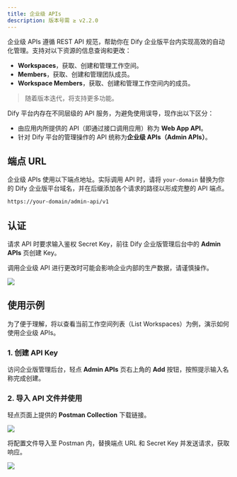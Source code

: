 ```yaml
---
title: 企业级 APIs
description: 版本号需 ≥ v2.2.0
---
```


企业级 APIs 遵循 REST API 规范，帮助你在 Dify 企业版平台内实现高效的自动化管理。支持对以下资源的信息查询和更改：

- **Workspaces**，获取、创建和管理工作空间。
- **Members**，获取、创建和管理团队成员。
- **Workspace Members**，获取、创建和管理工作空间内的成员。

> 随着版本迭代，将支持更多功能。

<Note>
Dify 平台内存在不同层级的 API 服务，为避免使用误导，现作出以下区分：

- 由应用内所提供的 API（即通过接口调用应用）称为 **Web App API**。
- 针对 Dify 平台的管理操作的 API 统称为**企业级 APIs（Admin APIs）**。
</Note>

## 端点 URL

企业级 APIs 使用以下端点地址。实际调用 API 时，请将 `your-domain` 替换为你的 Dify 企业版平台域名，并在后缀添加各个请求的路径以形成完整的 API 端点。

```bash
https://your-domain/admin-api/v1
```

## 认证

请求 API 时要求输入鉴权 Secret Key，前往 Dify 企业版管理后台中的 **Admin APIs** 页创建 Key。

<Warning>
调用企业级 API 进行更改时可能会影响企业内部的生产数据，请谨慎操作。
</Warning>

![](https://assets-docs.dify.ai/2025/02/0431242649acccbcbcf23fa8e4268ce8.png)

## 使用示例

为了便于理解，将以查看当前工作空间列表（List Workspaces）为例，演示如何使用企业级 APIs。

### 1. 创建 API Key

访问企业版管理后台，轻点 **Admin APIs** 页右上角的 **Add** 按钮，按照提示输入名称完成创建。

### 2. 导入 API 文件并使用

轻点页面上提供的 **Postman Collection** 下载链接。

![](https://assets-docs.dify.ai/2025/02/5aa925f58ec5bb12a2838704f1444525.png)

将配置文件导入至 Postman 内，替换端点 URL 和 Secret Key 并发送请求，获取响应。

![](https://assets-docs.dify.ai/2025/02/bd4d300b08ceed74c17c3b428329fa19.png)
